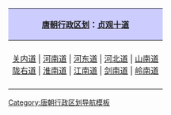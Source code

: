 {|class="toccolours" style="text-align:center; margin:auto; border:1px solid #000;"
|-
! style="background-color:#CCF;" | [[唐朝行政区划]]：[[贞观十道]]
|-
|- style="font-size:small;"
|
<span style="white-space: nowrap;">[[关内道]]</span> |
<span style="white-space: nowrap;">[[河南道]]</span> |
<span style="white-space: nowrap;">[[河东道]]</span> |
<span style="white-space: nowrap;">[[河北道]]</span> |
<span style="white-space: nowrap;">[[山南道]]</span> <br>
<span style="white-space: nowrap;">[[陇右道]]</span> |
<span style="white-space: nowrap;">[[淮南道]]</span> |
<span style="white-space: nowrap;">[[江南道]]</span> |
<span style="white-space: nowrap;">[[剑南道]]</span> |
<span style="white-space: nowrap;">[[岭南道]]</span> 
|-
|}<noinclude>
[[Category:唐朝行政区划导航模板]]
</noinclude>